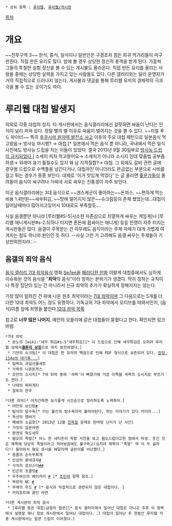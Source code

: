  * 상위 항목 : [[루리웹]], [[루리웹/게시판]]

[[목차]]
= 개요 =

~~전투구역 3~~ 
한식, 중식, 일식이나 일반인은 구경조차 힘든 희귀 먹거리들이 마구 판친다. 직접 만든 요리도 많다. 밤에 볼 경우 상당한 정신적 충격을 받게 된다. 가끔씩 그들의 투철한 실험 정신을 볼 수 있는 게시물도 올라온다. 직접 만든 요리를 올리는 사람들 중에는 상당한 실력을 가지고 있는 사람들도 있다. 다른 갤러리와는 달리 운영자가 거의 직접적으로 드러나지 않는다. 게시물과 댓글을 통해 루리웹 유저의 경제력의 극과 극을 볼 수 있는 곳이기도 하다.

= 루리웹 대첩 발생지 =
의외로 각종 대첩의 성지. 타 게시판에서는 음식갤러리에선 걸핏하면 싸움이 난다는 인식이 널리 퍼져 있다. 정말 별의 별 이유로 싸움이 벌어지는 것을 볼 수 있다. ~~리얼 푸드 파이터~~ 특히 [[후쿠시마 원자력 발전소 사고]] 이후의 주요 대첩 패턴으로 일본음식 먹고왔음→ 방사능 마시쩡? → 대첩.[* 일본에서 먹은 음식 뿐 아니라, 국내에서 먹은 일식사진에도 방사능 드립을 치는 이들이 있었다. 결국 2013년 9월 30일부로 [http://bbs2.ruliweb.daum.net/gaia/do/ruliweb/default/hobby/319/read?articleId=18768050&bbsId=G005&itemId=117&pageIndex=1 방사능 드립이 금지되었다.]] 소세지 피자 먹고왔어요→ 소세지가 아니라 소시지 인데 맞춤법 공부좀 하셈→ 외래어 표기 틀릴수도 있지 왜 남 지적질함?→ 대첩. 그 외에도 갈비 관련 글에 광우병 드립으로 수백플을 넘긴다거나, 대첩까진 아니더라도 뜬금없는 부분으로 시비를 걸고 튀는 경우가 종종 보인다. 대체로 '이거 맛있게 먹었다' 는 글 올리면 [[좆문가]]들이 몰려들어 음식이 싸구려나 가짜네 서로 싸우는 진풍경이 자주 보인다.

이곳 음식갤러리에는 3대 음식으로 ~~겐스케군이 좋아하는~~돈까스, ~~편하게 먹는 비용 1.4만원~~새우튀김, ~~땅에 떨어지지 않은~~슈크림등이 존재 했었는데...대첩이 일어날때마다 많아지고있어서 10대로도 부족할듯....

사실 음갤뿐만 아니라 [루리웹#S-5|사소한 자존심으로 치열하게 싸우는 게임게]나 [루리웹 애니게시판#s-2.5|하나 터지면 혼돈에 휩싸이는 애니게] 등등 전쟁이 자주 터지는 게시판들은 많다. 음갤이 주목받는 건 아무래도 음식이라는 주제 자체가 대개 가볍게 여겨지는 점도 하나의 원인인 듯 하다. --사실 그런 거 고려해도 음갤 싸우는 주제들이 기상천외한지라..--
== 음갤의 죄악 음식 ==
[http://bbs2.ruliweb.daum.net/gaia/do/ruliweb/default/read?articleId=18456575&objCate1=&bbsId=G005&searchKey=subjectNcontent&itemGroupId=&itemId=143&sortKey=depth&searchValue=%EC%9D%8C%EA%B0%A4&platformId=&pageIndex=1 음식 갤러리 7대 죄악음식]
영화 [[Se7en]]을 [http://bbs2.ruliweb.daum.net/gaia/do/ruliweb/family/217/read?articleId=21572975&bbsId=G005&itemId=64&t__nil_ruliweb=best&nil_id=9 패러디한 만화]
이렇게 대첩중에서도 심하게 이슈화된 것의 음식을 "'''죄악'''의 음식"이라 칭하는 분위기가 생겼다. 딱히 정하는 규칙이나 특정 집단이 있는 건 아니라서 신규 죄악의 추가가 확실하게 정해지지는 않는다.

가장 많이 알려진 건 위에 나온 원조 죄악이라는 [[7대 죄악]]이며 그 다음으로는 5개를 더 더한 12대 죄악도 어느 정도 유명하다. 기독교의 7대 죄악에서 모티브를 따와서인지, (음식)이름 앞에 죄명을 붙인다.[http://bbs2.ruliweb.daum.net/gaia/do/ruliweb/default/community/325/read?articleId=19765874&objCate1=&bbsId=G005&searchKey=subjectNcontent&itemGroupId=&itemId=143&sortKey=depth&searchValue=12%25EB%258C%2580+%25EC%25A3%2584%25EC%2595%2585&platformId= 12대 죄악 목록]

참고로 '''너무 많은 나머지''', 예언의 오믈리에 같은 대첩들이 묻혔다고 한다. 확인되면 링크바람.

 *7대 죄악
  * 분노의 [wiki:"새우 튀김#s-5"새우튀김][* 이 드립으로 인해 새우튀김은 오히려 루리웹 상에서[http://bbs2.ruliweb.daum.net/gaia/do/ruliweb/family/216/read?articleId=23408258&bbsId=G005&itemId=63&pageIndex=1&t__nil_ruliweb=best&nil_id=1  '''결혼의 상징''']으로 까지 발전하였다.]
  * 기만의 슈크림[* 이 대첩은 한 유저의 백업으로 인해 PDF 형식으로 보존되어 있다. [http://waa.ai/4kkp 장장 114p의 대기록...]]  
  * 탐욕의 과일선물세트
  * 식욕의 니혼돈까스
  * 오만의 소시지[* 7대 죄악 중에 '색욕'이 빠졌기에 가끔 이쪽을 색욕의 소시지로 부르기도 한다.]
  * 나태의 짜파게티
  * 질투의 한우

 *다른 죄악[* 어지간하면 보기좋게 시간순으로 정리하도록 노력하자.]
  * 야만의 보신탕[http://bbs2.ruliweb.daum.net/gaia/do/ruliweb/default/hobby/319/read?articleId=18227220&objCate1=&bbsId=G005&searchKey=subjectNcontent&itemGroupId=&itemId=117&sortKey=depth&searchValue=%25EB%25B3%25B4%25EC%258B%25A0%25ED%2583%2595&platformId=#commentFrame #]
  * 탐식의 탕수육[* 이는 불신의 탕수육이라 불러야된다, 하는 이야기가 있다 카더라...]
  * 독선의 햄버거
  * 폐쇄의 소곱창[* 2013년 12월 [[친목질]] 문제로 한바탕 난리가 난 사건]
  * 거짓의 일본라면
  * 편견의 독도새우
  * 혐오의 족발[* 어느 한 네티즌이 족발 사진을 보고 혐오스럽다고한 점에서 파생. 웃긴 것은 제목에 당당히 족발이라고 적어놨음에도 불구하고(심지어 제목이 "족발" 딱 이 두 글자다!) 들어와서 혐오 표시를 해달라며 글쓴이를 비난했다.]
  * 옹졸의 순두부찌개
  * 진상의 롯데과자[http://bbs2.ruliweb.daum.net/gaia/do/ruliweb/default/hobby/319/read?articleId=23190960&bbsId=G005&itemId=117&pageIndex=2&t__nil_ruliweb=best&nil_id=14 #]
  * 사치의 로브스터[http://bbs2.ruliweb.daum.net/gaia/do/ruliweb/default/hobby/319/read?articleId=23289364&bbsId=G005&searchKey=userid&itemGroupId=&searchName=%EC%8B%A4%EB%B0%94%EB%82%98%EC%8A%A4%EB%A7%8C%EC%84%B8&itemId=117&searchValue=KJSpH9Rd8Ks0&platformId=&pageIndex=1#commentFrame #][http://bbs2.ruliweb.daum.net/gaia/do/ruliweb/default/hobby/319/read?articleId=23333181&bbsId=G005&searchKey=userid&itemGroupId=&searchName=%EC%8B%A4%EB%B0%94%EB%82%98%EC%8A%A4%EB%A7%8C%EC%84%B8&itemId=117&searchValue=KJSpH9Rd8Ks0&platformId=&pageIndex=1#commentFrame #]
  * 빈곤의 초콜릿[http://bbs2.ruliweb.daum.net/gaia/do/ruliweb/default/hobby/319/read?articleId=23685043&nil_id=8&bbsId=G005&t__nil_ruliweb=best&itemId=117&pageIndex=3 #]
  * 우주여신의 베이커리 [http://bbs2.ruliweb.daum.net/gaia/do/ruliweb/default/hobby/319/read?articleId=24106574&objCate1=&bbsId=G005&searchKey=subjectNcontent&itemGroupId=&itemId=117&sortKey=depth&searchValue=%EC%A1%B0%EB%AF%BC%EC%95%84&platformId=&pageIndex=1 #] [* [[조민아]] 항목 참조.]
  * 욕망의 NC [http://bbs2.ruliweb.daum.net/gaia/do/ruliweb/default/hobby/319/read?articleId=24548650&bbsId=G005&itemId=117&pageIndex=1 #]
  * 무례의 후드 [http://bbs2.ruliweb.daum.net/gaia/do/ruliweb/default/hobby/319/read?articleId=24625386&bbsId=G005&searchKey=subjectNcontent&itemId=117&sortKey=depth&searchValue=3000&pageIndex=1#commentFrame #] [* 음식과 직접적으로 관련되지 않은 대첩이다. ]
  * 커피포트에 끓인 라면

 *다른 게시판의 죄악 음식
  * [루리웹 팝콘 대첩|금알의 팝콘][* 음식 갤러리에서 일어난 대첩은 아니고 추후 이 항목에서 설명할 애니 정보 게시판에서 일어난 대첩이다. 그 대첩이 일어난 후 한동안 루리웹 각종 게시판에서는 팝콘 드립이 이어졌다.]
